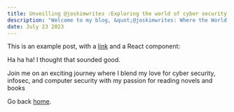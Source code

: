 ```yaml
---
title: Unveilling @joskimwrites :Exploring the world of cyber security and love for \#ReadingBooks
description: "Welcome to my blog, &quot;@joskimwrites: Where the World of Security Meets the Realm of Literature!"
date: July 23 2023
---
```


This is an example post, with a [link](https://nextjs.org) and a React component:

Ha ha ha! I thought that sounded good.

Join me on an exciting journey where I blend my love for cyber security, infosec, and computer security with my passion for reading novels and books

Go back [home](/).
